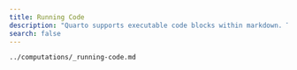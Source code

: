```yaml
---
title: Running Code
description: "Quarto supports executable code blocks within markdown. This allows you to create fully reproducible documents and reports---the code required to produce your output is part of the document itself, and is automatically re-run whenever the document is rendered."
search: false
---
```


```.include
../computations/_running-code.md
```
